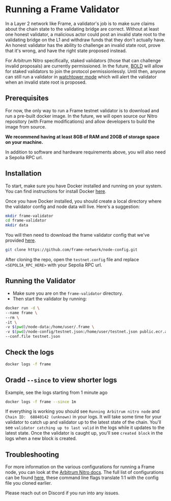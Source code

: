 # Running a Frame Validator

In a Layer 2 network like Frame, a validator's job is to make sure claims about the chain state to the validating bridge are correct.
Without at least one honest validator, a malicious actor could post an invalid state root to the validating bridge on the L1 and withdraw funds that they don't actually have.
An honest validator has the ability to challenge an invalid state root, prove that it's wrong, and have the right state proposed instead.

For Arbitrum Nitro specifically, staked validators (those that can challenge invalid proposals) are currently permissioned.
In the future, [BOLD](https://medium.com/offchainlabs/bold-permissionless-validation-for-arbitrum-chains-9934eb5328cc) will allow for staked validators to join the protocol permissionlessly.
Until then, anyone can still run a validator in [watchtower mode](https://docs.arbitrum.io/node-running/how-tos/running-a-validator#validation-strategies) which will alert the validator when an invalid state root is proposed.


## Prerequisites

For now, the only way to run a Frame testnet validator is to download and run a pre-built docker image.
In the future, we will open source our Nitro repository (with Frame modifications) and allow developers to build the image from source.

**We recommend having at least 8GB of RAM and 20GB of storage space on your machine.**

In addition to software and hardware requirements above, you will also need a Sepolia RPC url.

## Installation

To start, make sure you have Docker installed and running on your system. You can find instructions for install Docker [here](https://docs.docker.com/engine/install/).

Once you have Docker installed, you should create a local directory where the validator config and node data will live.
Here's a suggestion:

```bash filename="create directory" copy
mkdir frame-validator
cd frame-validator
mkdir data 
```

You will then need to download the frame validator config that we've provided [here](https://github.com/frame-network/node-config).
```bash filename="clone reposiory" copy
git clone https://github.com/frame-network/node-config.git
```

After cloning the repo, open the `testnet.config` file and replace `<SEPOLIA_RPC_HERE>` with your Sepolia RPC url.

## Running the Validator

- Make sure you are on the `frame-validator` directory.
- Then start the validator by running:
```bash filename="" copy
docker run -d \
--name frame \
--rm \
-it \
-v $(pwd)/node-data:/home/user/.frame \
-v $(pwd)/node-config/testnet.json:/home/user/testnet.json public.ecr.aws/o8e2k8j7/nitro-node:frame \
--conf.file testnet.json
```

## Check the logs
```bash filename="" copy
docker logs -f frame
```

## Oradd `--since` to view shorter logs

Example, see the logs starting from 1 minute ago
```bash filename="" copy
docker logs -f frame --since 1m
```

If everything is working you should see `Running Arbitrum nitro node` and `Chain ID:  68840142 (unknown)` in your logs.
It will take some time for your validator to catch up and validator up to the latest state of the chain.
You'll see `validator catching up to last valid` in the logs while it updates to the latest state.
Once the validator is caught up, you'll see `created block` in the logs when a new block is created.

## Troubleshooting

For more information on the various configurations for running a Frame node, you can look at the [Arbitrum Nitro docs](https://docs.arbitrum.io/node-running/how-tos/running-a-full-node).
The full list of configurations can be found [here](https://docs.arbitrum.io/node-running/command-line-options), these command line flags translate 1:1 with the config file you cloned earlier.

Please reach out on Discord if you run into any issues.
